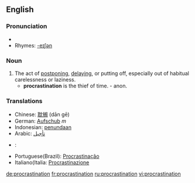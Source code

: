 ==English==
{{wikipedia}}

===Pronunciation===
*{{audio|en-us-procrastination.ogg|Audio (US)}}
*Rhymes: [[Rhymes:English:-eɪʃǝn|-eɪʃǝn]]

===Noun===
{{en-noun|-}}

# The act of [[postpone|postponing]], [[delay|delaying]], or putting off, especially out of habitual carelessness or laziness.
#* '''procrastination''' is the thief of time. - anon.

===Translations===
*Chinese: [[耽搁]] (dān gē)
*German: [[Aufschub]] ''m''
*Indonesian: [[tunda|penundaan]]
*Arabic: [[تأجيل]]
*{{es}}: {{trad|es|procastinación}}
*Portuguese(Brazil): [[Procrastinação]]
*Italiano(Italia: [[Procrastinazione]]

[[de:procrastination]]
[[fr:procrastination]]
[[ru:procrastination]]
[[vi:procrastination]]
